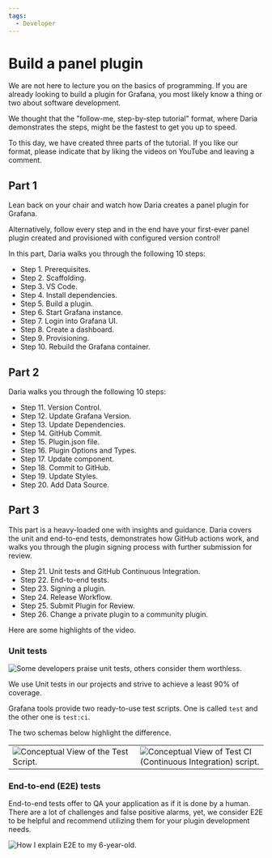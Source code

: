 ```yaml
---
tags:
  - Developer
---
```



# Build a panel plugin

We are not here to lecture you on the basics of programming. If you are already looking to build a plugin for Grafana, you most likely know a thing or two about software development.

We thought that the "follow-me, step-by-step tutorial" format, where Daria demonstrates the steps, might be the fastest to get you up to speed.

To this day, we have created three parts of the tutorial. If you like our format, please indicate that by liking the videos on YouTube and leaving a comment.

## Part 1

Lean back on your chair and watch how Daria creates a panel plugin for Grafana.

Alternatively, follow every step and in the end have your first-ever panel plugin created and provisioned with configured version control!

In this part, Daria walks you through the following 10 steps:

- Step 1. Prerequisites.
- Step 2. Scaffolding.
- Step 3. VS Code.
- Step 4. Install dependencies.
- Step 5. Build a plugin.
- Step 6. Start Grafana instance.
- Step 7. Login into Grafana UI.
- Step 8. Create a dashboard.
- Step 9. Provisioning.
- Step 10. Rebuild the Grafana container.

<Youtube
  id="KnaPBKoXuEw"
  title="Part 1. Build a panel plugin tutorial for Grafana."
/>

## Part 2

Daria walks you through the following 10 steps:

- Step 11. Version Control.
- Step 12. Update Grafana Version.
- Step 13. Update Dependencies.
- Step 14. GitHub Commit.
- Step 15. Plugin.json file.
- Step 16. Plugin Options and Types.
- Step 17. Update component.
- Step 18. Commit to GitHub.
- Step 19. Update Styles.
- Step 20. Add Data Source.

<Youtube
  id="9xz_wvFz2ts"
  title="Part 2. Build a panel plugin tutorial for Grafana."
/>

## Part 3

This part is a heavy-loaded one with insights and guidance. Daria covers the unit and end-to-end tests, demonstrates how GitHub actions work, and walks you through the plugin signing process with further submission for review.

- Step 21. Unit tests and GitHub Continuous Integration.
- Step 22. End-to-end tests.
- Step 23. Signing a plugin.
- Step 24. Release Workflow.
- Step 25. Submit Plugin for Review.
- Step 26. Change a private plugin to a community plugin.

<Youtube
  id="ga5Ik32vqIw"
  title="Part 3. Build a panel plugin tutorial for Grafana."
/>

Here are some highlights of the video.

### Unit tests

<Image
  title="Some developers praise unit tests, others consider them worthless."
  src="/img/grafana/unit-y-n.png"
/>

We use Unit tests in our projects and strive to achieve a least 90% of coverage.

Grafana tools provide two ready-to-use test scripts.
One is called `test` and the other one is `test:ci`.

The two schemas below highlight the difference.

<table>
  <tr style={{ border: "none" }}>
    <td width="50%" style={{ border: "none" }}>
      <Image
        title="Conceptual View of the Test Script."
        src="/img/grafana/test.png"
      />
    </td>
    <td width="*" style={{ border: "none" }}>
      <Image
        title="Conceptual View of Test CI (Continuous Integration) script."
        src="/img/grafana/testci.png"
      />
    </td>
  </tr>
</table>

### End-to-end (E2E) tests

End-to-end tests offer to QA your application as if it is done by a human. There are a lot of challenges and false positive alarms, yet, we consider E2E to be helpful and recommend utilizing them for your plugin development needs.

<Image
  title="How I explain E2E to my 6-year-old."
  src="/img/grafana/e2e-overview.png"
/>
